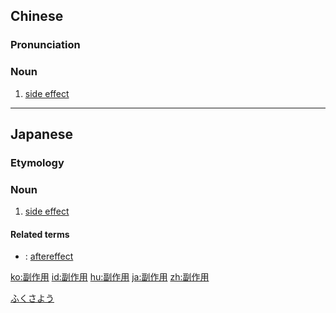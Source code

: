 ==Chinese==
{{zh-forms|type=12}}

===Pronunciation===
{{zh-pron
|m=fùzuòyòng,tl=y
|c=fu3 zok3 jung6
|mn=hù-chok-iōng
|ma=y
|cat=n
}}

===Noun===
{{zh-noun}}

# [[side effect]]

{{zh-cat|Advanced}}

----

==Japanese==
{{ja-kanjitab|ふく|さ|よう|yomi=on}}

===Etymology===
{{prefix|副|作用|lang=ja|t1=side|t2=effect|sort=さよう}}

===Noun===
{{ja-noun|ふくさよう}}

# [[side effect]]

====Related terms====
* {{ja-r|後遺症|こういしょう}}: [[aftereffect]]

[[Category:ja:Medicine|ふくさよう]]

[[ko:副作用]]
[[id:副作用]]
[[hu:副作用]]
[[ja:副作用]]
[[zh:副作用]]